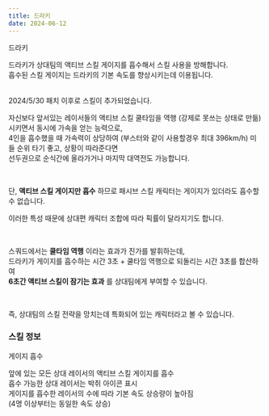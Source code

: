 ```yaml
---
title: 드라키
date: 2024-06-12
---
```


<Sprite className="character" backgroundPosition="-59px -1054px">드라키</Sprite>

<Bq>드라키가 상대팀의 액티브 스킬 게이지를 흡수해서 스킬 사용을 방해합니다.<br/>
흡수된 스킬 게이지는 드라키의 기본 속도를 향상시키는데 이용됩니다.<br/><br/>
<Link target="_blank" href="https://kartdrift.nexon.com/kartdrift/ko/news/update/view?threadId=2527539">2024/5/30 패치</Link> 이후로 스킬이 추가되었습니다.</Bq>

자신보다 앞서있는 레이서들의 액티브 스킬 쿨타임을 역행 (강제로 못쓰는 상태로 만듦) 시키면서 동시에 가속을 얻는 능력으로, <br/>
4인을 흡수했을 때 가속력이 상당하여 (부스터와 같이 사용할경우 최대 396km/h) 미들 순위 타기 좋고, 상황이 따라준다면 <br/>
선두권으로 순식간에 올라가거나 마지막 대역전도 가능합니다. 

<br/>

단, **액티브 스킬 게이지만 흡수** 하므로 패시브 스킬 캐릭터는 게이지가 있더라도 흡수할 수 없습니다. 

이러한 특성 때문에 상대편 캐릭터 조합에 따라 픽률이 달라지기도 합니다.

<br/>

스쿼드에서는 **쿨타임 역행** 이라는 효과가 진가를 발휘하는데, <br/>
드라키가 게이지를 흡수하는 시간 3초 + 쿨타임 역행으로 되돌리는 시간 3초를 합산하여 <br/> 
**6초간 액티브 스킬이 잠기는 효과** 를 상대팀에게 부여할 수 있습니다.

<br/>

즉, 상대팀의 스킬 전략을 망치는데 특화되어 있는 캐릭터라고 볼 수 있습니다.

### 스킬 정보

<Sprite className="skill" backgroundPosition="-550px -100px">게이지 흡수</Sprite>

<Info diffText="중급자 추천" titleText="게이지 흡수" tagText="액티브"/>

<Bq>앞에 있는 모든 상대 레이서의 액티브 스킬 게이지를 흡수<br/>
흡수 가능한 상대 레이서는 박쥐 아이콘 표시<br/>
게이지를 흡수한 레이서의 수에 따라 기본 속도 상승량이 높아짐<br/>
(4명 이상부터는 동일한 속도 상승)</Bq>

<TagList title="재사용 대기시간">
    <Tag name="일반" text1="25초"/>
    <Tag name="고급" text1="23.7초"/>
    <Tag name="희귀" text1="22.4초"/>
    <Tag name="영웅" text1="21.1초"/>
    <Tag name="전설" text1="19.8초"/>
</TagList>